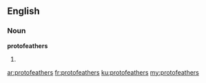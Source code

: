 ==English==

===Noun===
'''protofeathers'''

# {{plural of|protofeather}}

[[ar:protofeathers]]
[[fr:protofeathers]]
[[ku:protofeathers]]
[[my:protofeathers]]